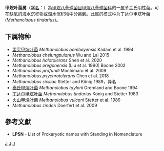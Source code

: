 {{Automatic taxobox
| taxon = Methanolobus
| authority = Konig and Stetter, 1983
| type species = 丁达尔甲烷叶菌<br>''Methanolobus tindarius''
| type species authority = König and Stetter, 1983
}}
'''甲烷叶菌属'''（[[学名|学名]]：{{lang|la|''Methanolobus''}}）為[[甲烷八叠球菌目|甲烷八叠球菌目]][[甲烷八叠球菌科|甲烷八叠球菌科]]的一[[属|属]]革兰氏阴性菌。可在缺氧的海水沉积物或湖水沉积物中分离到。此属的模式种为丁达尔甲烷叶菌(''Methanolobus tindarius'')。

==下属物种==
* [[孟买甲烷叶菌|孟买甲烷叶菌]] ''Methanolobus bombayensis'' Kadam et al. 1994
* ''Methanolobus chelungpuianus'' Wu and Lai 2015
* ''Methanolobus halotolerans'' Shen et al. 2020
* ''Methanolobus oregonensis'' (Liu et al. 1990) Boone 2002
* ''Methanolobus profundi'' Mochimaru et al. 2009
* ''Methanolobus psychrotolerans'' Chen et al. 2018
* ''Methanolobus siciliae'' Stetter and König 1989，异名
* [[泰氏甲烷叶菌|泰氏甲烷叶菌]] ''Methanolobus taylorii'' Oremland and Boone 1994
* [[丁达尔甲烷叶菌|丁达尔甲烷叶菌]] ''Methanolobus tindarius'' König and Stetter 1983
* [[火山甲烷叶菌|火山甲烷叶菌]] ''Methanolobus vulcani'' Stetter et al. 1989
* ''Methanolobus zinderi'' Doerfert et al. 2009

==參考文獻==
{{reflist}}
* '''LPSN''' - List of Prokaryotic names with Standing in Nomenclature

{{taxonbar}}

[[Category:革兰氏阴性菌|J]]
[[Category:_甲烷八叠球菌科|J]]
[[Category:1983年描述的分类群|J]]